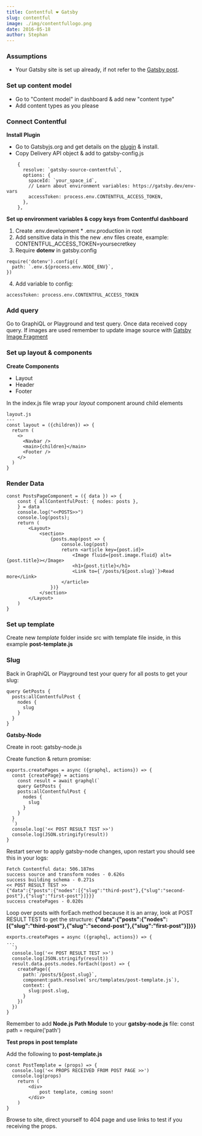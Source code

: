 ```yaml
---
title: Contentful ❤ Gatsby
slug: contentful
image: ./img/contentfullogo.png
date: 2016-05-18
author: Stephan
---
```


### Assumptions

- Your Gatsby site is set up already, if not refer to the [Gatsby post](https://doc.stephangriesel.com/gatsby).

### Set up content model

- Go to "Content model" in dashboard & add new "content type"
- Add content types as you please

### Connect Contentful

**Install Plugin**

- Go to Gatsbyjs.org and get details on the [plugin](https://www.gatsbyjs.org/packages/gatsby-source-contentful/) & install.
- Copy Delivery API object & add to gatsby-config.js

```
    {
      resolve: `gatsby-source-contentful`,
      options: {
        spaceId: `your_space_id`,
        // Learn about environment variables: https://gatsby.dev/env-vars
        accessToken: process.env.CONTENTFUL_ACCESS_TOKEN,
      },
    },
```

**Set up environment variables & copy keys from Contentful dashboard**

1. Create .env.development \* .env.production in root
2. Add sensitive data in this the new .env files create, example: CONTENTFUL_ACCESS_TOKEN=yoursecretkey
3. Require **dotenv** in gatsby.config

```
require('dotenv').config({
  path: `.env.${process.env.NODE_ENV}`,
})
```

4. Add variable to config:

```
accessToken: process.env.CONTENTFUL_ACCESS_TOKEN
```

### Add query

Go to GraphiQL or Playground and test query. Once data received copy query. If images are used remember to update image source with [Gatsby Image Fragment](https://www.gatsbyjs.org/packages/gatsby-image/?=#fragments)

### Set up layout & components

**Create Components**

- Layout
- Header
- Footer

In the index.js file wrap your _layout_ component around child elements

```
layout.js
---
const layout = ({children}) => {
  return (
    <>
      <Navbar />
      <main>{children}</main>
      <Footer />
    </>
  )
}
```

### Render Data

```
const PostsPageComponent = ({ data }) => {
    const { allContentfulPost: { nodes: posts },
    } = data
    console.log("<<POSTS>>")
    console.log(posts);
    return (
        <Layout>
            <section>
                {posts.map(post => {
                    console.log(post)
                    return <article key={post.id}>
                        <Image fluid={post.image.fluid} alt={post.title}></Image>
                        <h1>{post.title}</h1>
                        <Link to={`/posts/${post.slug}`}>Read more</Link>
                    </article>
                })}
            </section>
        </Layout>
    )
}
```

### Set up template

Create new _template_ folder inside src with template file inside, in this example **post-template.js**

### Slug

Back in GraphiQL or Playground test your query for all posts to get your slug:

```
query GetPosts {
  posts:allContentfulPost {
    nodes {
      slug
    }
  }
}
```

**Gatsby-Node**

Create in root: gatsby-node.js

Create function & return promise:

```
exports.createPages = async ({graphql, actions}) => {
  const {createPage} = actions
    const result = await graphql(`
    query GetPosts {
    posts:allContentfulPost {
      nodes {
        slug
      }
    }
  }
  `)
  console.log('<< POST RESULT TEST >>')
  console.log(JSON.stringify(result))
}
```

Restart server to apply gatsby-node changes, upon restart you should see this in your logs:

```
Fetch Contentful data: 506.187ms
success source and transform nodes - 0.626s
success building schema - 0.271s
<< POST RESULT TEST >>
{"data":{"posts":{"nodes":[{"slug":"third-post"},{"slug":"second-post"},{"slug":"first-post"}]}}}
success createPages - 0.020s
```

Loop over posts with forEach method because it is an array, look at POST RESULT TEST to get the structure:
**{"data":{"posts":{"nodes":[{"slug":"third-post"},{"slug":"second-post"},{"slug":"first-post"}]}}}**

```
exports.createPages = async ({graphql, actions}) => {
...
  `)
  console.log('<< POST RESULT TEST >>')
  console.log(JSON.stringify(result))
  result.data.posts.nodes.forEach((post) => {
    createPage({
      path:`/posts/${post.slug}`,
      component:path.resolve(`src/templates/post-template.js`),
      context: {
        slug:post.slug,
      }
    })
  })
}
```

Remember to add **Node.js Path Module** to your **gatsby-node.js** file:
const path = require('path')

**Test props in post template**

Add the following to **post-template.js**

```
const PostTemplate = (props) => {
  console.log('<< PROPS RECEIVED FROM POST PAGE >>')
  console.log(props)
    return (
        <div>
            post template, coming soon!
        </div>
    )
}
```

Browse to site, direct yourself to 404 page and use links to test if you receiving the props.
